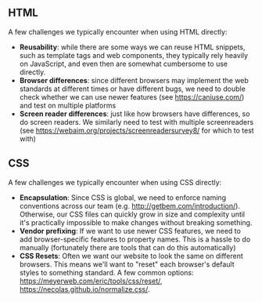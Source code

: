 ## HTML

A few challenges we typically encounter when using HTML directly:

- **Reusability**: while there are some ways we can reuse HTML snippets, such as template tags and web components, they typically rely heavily on JavaScript, and even then are somewhat cumbersome to use directly.
- **Browser differences**: since different browsers may implement the web standards at different times or have different bugs, we need to double check whether we can use newer features (see https://caniuse.com/) and test on multiple platforms
- **Screen reader differences**: just like how browsers have differences, so do screen readers. We similarly need to test with multiple screenreaders (see https://webaim.org/projects/screenreadersurvey8/ for which to test with)

## CSS

A few challenges we typically encounter when using CSS directly:

- **Encapsulation**: Since CSS is global, we need to enforce naming conventions across our team (e.g. http://getbem.com/introduction/). Otherwise, our CSS files can quickly grow in size and complexity until it's practically impossible to make changes without breaking something.
- **Vendor prefixing**: If we want to use newer CSS features, we need to add browser-specific features to property names. This is a hassle to do manually (fortunately there are tools that can do this automatically)
- **CSS Resets**: Often we want our website to look the same on different browsers. This means we'll want to "reset" each browser's default styles to something standard. A few common options: https://meyerweb.com/eric/tools/css/reset/, https://necolas.github.io/normalize.css/.
